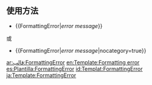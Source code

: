 {{High-use|5420}}

== 使用方法 ==
* <nowiki>{{FormattingError|</nowiki>''error message''<nowiki>}}</nowiki>
或
* <nowiki>{{FormattingError|</nowiki>''error message''<nowiki>|nocategory=true}}</nowiki>

<includeonly>
[[ar:قالب:FormattingError]]
[[en:Template:Formatting error]]
[[es:Plantilla:FormattingError]]
[[id:Templat:FormattingError]]
[[ja:Template:FormattingError]]
</includeonly>